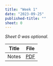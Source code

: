 ```yaml
---
title: "Week 1"
date: "2023-09-25"
published-title: "" 
sheet: 0
---
```


_Sheet 0 was optional._

| Title  | File |
|--------|:----:|
| Notes  | [PDF](notes-s00.pdf)     |